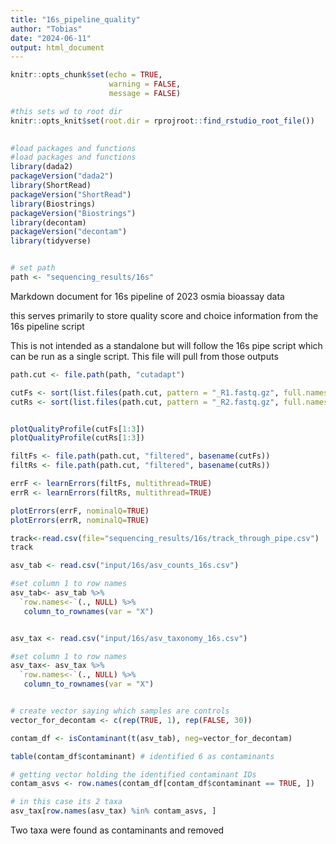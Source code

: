 ```yaml
---
title: "16s_pipeline_quality"
author: "Tobias"
date: "2024-06-11"
output: html_document
---
```



```r
knitr::opts_chunk$set(echo = TRUE,
                      warning = FALSE,
                      message = FALSE)

#this sets wd to root dir
knitr::opts_knit$set(root.dir = rprojroot::find_rstudio_root_file())
  

#load packages and functions
#load packages and functions
library(dada2)
packageVersion("dada2")
library(ShortRead)
packageVersion("ShortRead")
library(Biostrings)
packageVersion("Biostrings")
library(decontam)
packageVersion("decontam")
library(tidyverse)


# set path
path <- "sequencing_results/16s"  
```

Markdown document for 16s pipeline of 2023 osmia bioassay data

this serves primarily to store quality score and choice information from the 16s pipeline script

This is not intended as a standalone but will follow the 16s pipe script which can be run as a single script. This file will pull from those outputs



```r

path.cut <- file.path(path, "cutadapt")

cutFs <- sort(list.files(path.cut, pattern = "_R1.fastq.gz", full.names = TRUE))
cutRs <- sort(list.files(path.cut, pattern = "_R2.fastq.gz", full.names = TRUE))


plotQualityProfile(cutFs[1:3])
plotQualityProfile(cutRs[1:3])

```



```r

filtFs <- file.path(path.cut, "filtered", basename(cutFs))
filtRs <- file.path(path.cut, "filtered", basename(cutRs))

errF <- learnErrors(filtFs, multithread=TRUE)
errR <- learnErrors(filtRs, multithread=TRUE)

plotErrors(errF, nominalQ=TRUE)
plotErrors(errR, nominalQ=TRUE)
```


```r

track<-read.csv(file="sequencing_results/16s/track_through_pipe.csv")
track
```


```r
asv_tab <- read.csv("input/16s/asv_counts_16s.csv")

#set column 1 to row names
asv_tab<- asv_tab %>%
  `row.names<-`(., NULL) %>% 
   column_to_rownames(var = "X")


asv_tax <- read.csv("input/16s/asv_taxonomy_16s.csv")

#set column 1 to row names
asv_tax<- asv_tax %>%
  `row.names<-`(., NULL) %>% 
   column_to_rownames(var = "X")


# create vector saying which samples are controls
vector_for_decontam <- c(rep(TRUE, 1), rep(FALSE, 30))

contam_df <- isContaminant(t(asv_tab), neg=vector_for_decontam)

table(contam_df$contaminant) # identified 6 as contaminants

# getting vector holding the identified contaminant IDs
contam_asvs <- row.names(contam_df[contam_df$contaminant == TRUE, ])

# in this case its 2 taxa
asv_tax[row.names(asv_tax) %in% contam_asvs, ]

```
Two taxa were found as contaminants and removed
